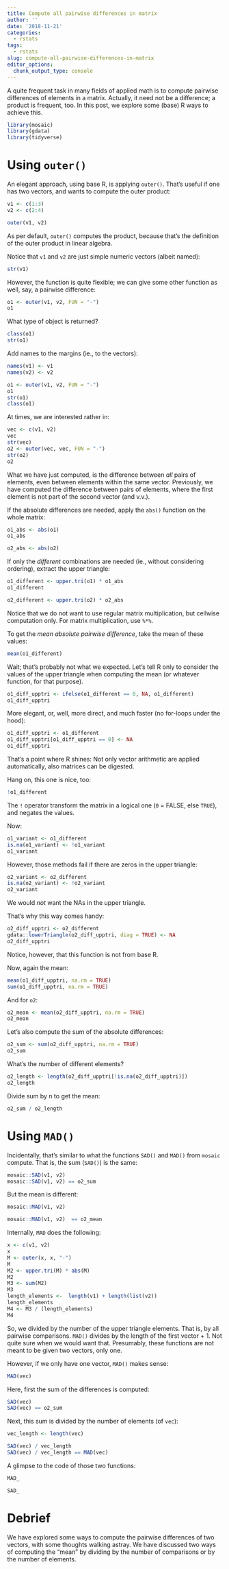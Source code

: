 ```yaml
---
title: Compute all pairwise differences in matrix
author: ''
date: '2018-11-21'
categories:
  - rstats
tags:
  - rstats
slug: compute-all-pairwise-differences-in-matrix
editor_options: 
  chunk_output_type: console
---
```




A quite frequent task in many fields of applied math is to compute pairwise differences of elements in a matrix. Actually, it need not be a difference; a product is frequent, too. In this post, we explore some (base) R ways to achieve this. 


```r
library(mosaic)
library(gdata)
library(tidyverse)
```


# Using `outer()`


An elegant approach, using base R, is applying `outer()`. That's useful if one has two vectors, and wants to compute the outer product:

```r
v1 <- c(1:3)
v2 <- c(2:4)

outer(v1, v2)
```


As per default, `outer()` computes the product, because that's the definition of the outer product in linear algebra.

Notice that `v1` and `v2` are just simple numeric vectors (albeit named):
```r
str(v1)
```


However, the function is quite flexible; we can give some other function as well, say, a pairwise difference:

```r
o1 <- outer(v1, v2, FUN = "-")
o1 
```

What type of object is returned?

```r
class(o1)
str(o1)
```


Add names to the margins (ie., to the vectors):

```r
names(v1) <- v1
names(v2) <- v2
```

```r
o1 <- outer(v1, v2, FUN = "-")
o1
str(o1)
class(o1)
```


At times, we are interested rather in:

```r
vec <- c(v1, v2)
vec
str(vec)
o2 <- outer(vec, vec, FUN = "-")
str(o2)
o2
```

What we have just computed, is the difference between *all* pairs of elements, even between elements within the same vector. Previously, we have computed the difference between pairs of elements, where the first element is not part of the second vector (and v.v.).

If the absolute differences are needed, apply the `abs()` function on the whole matrix:

```r
o1_abs <- abs(o1)
o1_abs

o2_abs <- abs(o2)
```


If only the *different* combinations are needed (ie., without considering ordering), extract the upper triangle:

```r
o1_different <- upper.tri(o1) * o1_abs
o1_different

o2_different <- upper.tri(o2) * o2_abs
```


Notice that we do not want to use regular matrix multiplication, but cellwise computation only. For matrix multiplication, use `%*%`.


To get the *mean absolute pairwise difference*, take the mean of these values:

```r
mean(o1_different)
```

Wait; that's probably not what we expected. Let's tell R only to consider the values of the upper triangle when computing the mean (or whatever function, for that purpose).


```r
o1_diff_upptri <- ifelse(o1_different == 0, NA, o1_different)
o1_diff_upptri
```

More elegant, or, well, more direct, and much faster (no for-loops under the hood):


```r
o1_diff_upptri <- o1_different
o1_diff_upptri[o1_diff_upptri == 0] <- NA
o1_diff_upptri
```

That's a point where R shines: Not only vector arithmetic are applied automatically, also matrices can be digested.

Hang on, this one is nice, too:

```r
!o1_different
```

The `!` operator transform the matrix in a logical one (`0` = FALSE, else `TRUE`), and negates the values. 


Now:



```r
o1_variant <- o1_different
is.na(o1_variant) <- !o1_variant
o1_variant
```


However, those methods fail if there are zeros in the upper triangle:

```r
o2_variant <- o2_different
is.na(o2_variant) <- !o2_variant
o2_variant
```

We would *not* want the NAs in the upper triangle.

That's why this way comes handy:

```r
o2_diff_upptri <- o2_different
gdata::lowerTriangle(o2_diff_upptri, diag = TRUE) <- NA
o2_diff_upptri
```

Notice, however, that this function is not from base R.


Now, again the mean:

```r
mean(o1_diff_upptri, na.rm = TRUE)
sum(o1_diff_upptri, na.rm = TRUE)
```

And for `o2`:

```r
o2_mean <- mean(o2_diff_upptri, na.rm = TRUE)
o2_mean
```


Let's also compute the sum of the absolute differences:

```r
o2_sum <- sum(o2_diff_upptri, na.rm = TRUE)
o2_sum
```

What's the number of different elements?

```r
o2_length <- length(o2_diff_upptri[!is.na(o2_diff_upptri)])
o2_length
```

Divide sum by n to get the mean:

```r
o2_sum / o2_length
```


# Using `MAD()`

Incidentally, that's similar to what the functions `SAD()` and `MAD()` from `mosaic` compute. That is, the sum (`SAD()`) is the same:

```r
mosaic::SAD(v1, v2)
mosaic::SAD(v1, v2) == o2_sum
```

But the mean is different:

```r
mosaic::MAD(v1, v2)

mosaic::MAD(v1, v2)  == o2_mean
```


Internally, `MAD` does the following:

```r
x <- c(v1, v2)
x
M <- outer(x, x, "-")
M
M2 <- upper.tri(M) * abs(M)
M2
M3 <- sum(M2)
M3
length_elements <-  length(v1) + length(list(v2))
length_elements
M4 <- M3 / (length_elements)
M4
```

So, we divided by the number of the upper triangle elements. That is, by all pairwise comparisons. `MAD()` divides by the length of the first vector + 1. Not quite sure when we would want that. Presumably, these functions are not meant to be given two vectors, only one.

However, if we only have one vector, `MAD()` makes sense:

```r
MAD(vec)
```

Here, first the sum of the differences is computed:

```r
SAD(vec)
SAD(vec) == o2_sum
```

Next, this sum is divided by the number of elements (of `vec`):

```r
vec_length <- length(vec)

SAD(vec) / vec_length
SAD(vec) / vec_length == MAD(vec)
```



A glimpse to the code of those two functions:

```r
MAD_
```


```r
SAD_
```



# Debrief

We have explored some ways to compute the pairwise differences of two vectors, with some thoughts walking astray. We have discussed two ways of computing the "mean" by dividing by the number of comparisons or by the number of elements.
